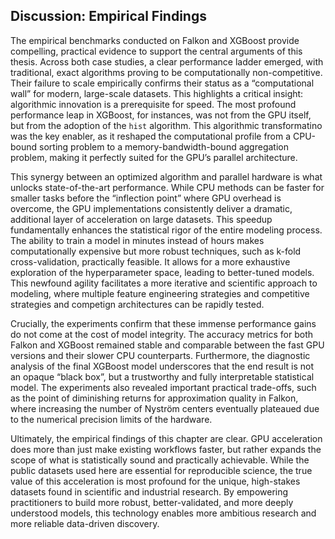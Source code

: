 ## Discussion: Empirical Findings

The empirical benchmarks conducted on Falkon and XGBoost provide compelling, practical evidence to support the central arguments of this thesis. Across both case studies, a clear performance ladder emerged, with traditional, exact algorithms proving to be computationally non-competitive. Their failure to scale empirically confirms their status as a "computational wall" for modern, large-scale datasets. This highlights a critical insight: algorithmic innovation is a prerequisite for speed. The most profound performance leap in XGBoost, for instances, was not from the GPU itself, but from the adoption of the `hist` algorithm. This algorithmic transformatino was the key enabler, as it reshaped the computational profile from a CPU-bound sorting problem to a memory-bandwidth-bound aggregation problem, making it perfectly suited for the GPU's parallel architecture.

This synergy between an optimized algorithm and parallel hardware is what unlocks state-of-the-art performance. While CPU methods can be faster for smaller tasks before the "inflection point" where GPU overhead is overcome, the GPU implementations consistently deliver a dramatic, additional layer of acceleration on large datasets. This speedup fundamentally enhances the statistical rigor of the entire modeling process. The ability to train a model in minutes instead of hours makes computationally expensive but more robust techniques, such as k-fold cross-validation, practically feasible. It allows for a more exhaustive exploration of the hyperparameter space, leading to better-tuned models. This newfound agility facilitates a more iterative and scientific approach to modeling, where multiple feature engineering strategies and competitive strategies and competign architectures can be rapidly tested.

Crucially, the experiments confirm that these immense performance gains do not come at the cost of model integrity. The accuracy metrics for both Falkon and XGBoost remained stable and comparable between the fast GPU versions and their slower CPU counterparts. Furthermore, the diagnostic analysis of the final XGBoost model underscores that the end result is not an opaque "black box", but a trustworthy and fully interpretable statistical model. The experiments also revealed important practical trade-offs, such as the point of diminishing returns for approximation quality in Falkon, where increasing the number of Nyström centers eventually plateaued due to the numerical precision limits of the hardware.

Ultimately, the empirical findings of this chapter are clear. GPU acceleration does more than just make existing workflows faster, but rather expands the scope of what is statistically sound and practically achievable. While the public datasets used here are essential for reproducible science, the true value of this acceleration is most profound for the unique, high-stakes datasets found in scientific and industrial research. By empowering practitioners to build more robust, better-validated, and more deeply understood models, this technology enables more ambitious research and more reliable data-driven discovery.
